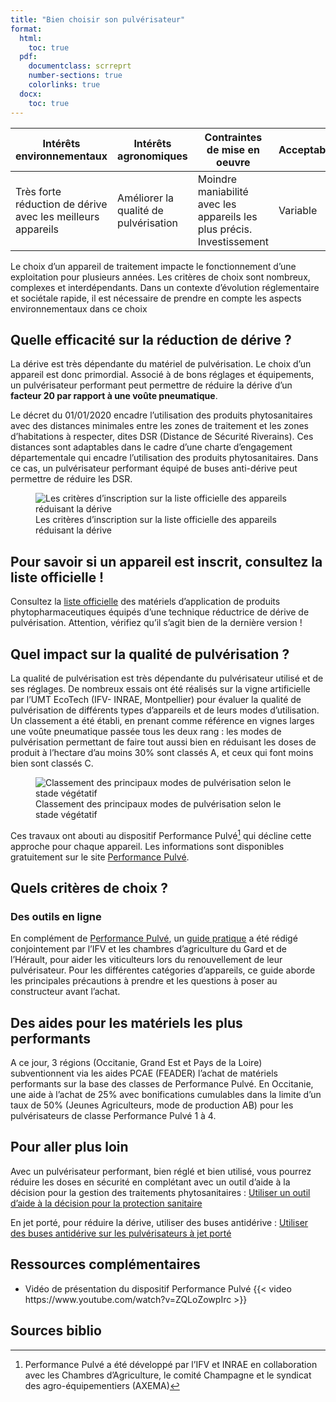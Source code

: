```yaml
---
title: "Bien choisir son pulvérisateur"
format: 
  html:
    toc: true
  pdf:
    documentclass: scrreprt
    number-sections: true
    colorlinks: true
  docx:
    toc: true
---
```


| Intérêts environnementaux                                   | Intérêts agronomiques                 | Contraintes de mise en oeuvre                                          | Acceptabilité |
|-------------------------------------------------------------|---------------------------------------|------------------------------------------------------------------------|---------------|
| Très forte réduction de dérive avec les meilleurs appareils | Améliorer la qualité de pulvérisation | Moindre maniabilité avec les appareils les plus précis. Investissement | Variable      |

Le choix d'un appareil de traitement impacte le fonctionnement d'une exploitation pour plusieurs années. Les critères de choix sont nombreux, complexes et interdépendants. Dans un contexte d'évolution réglementaire et sociétale rapide, il est nécessaire de prendre en compte les aspects environnementaux dans ce choix

## Quelle efficacité sur la réduction de dérive ?

La dérive est très dépendante du matériel de pulvérisation. Le choix d'un appareil est donc primordial. Associé à de bons réglages et équipements, un pulvérisateur performant peut permettre de réduire la dérive d'un **facteur 20 par rapport à une voûte pneumatique**.

Le décret du 01/01/2020 encadre l'utilisation des produits phytosanitaires avec des distances minimales entre les zones de traitement et les zones d'habitations à respecter, dites DSR (Distance de Sécurité Riverains). Ces distances sont adaptables dans le cadre d'une charte d'engagement départementale qui encadre l'utilisation des produits phytosanitaires. Dans ce cas, un pulvérisateur performant équipé de buses anti-dérive peut permettre de réduire les DSR.

![Les critères d'inscription sur la liste officielle des appareils réduisant la dérive](images/L6_criteresChoix.png)

::: callout-tip
## Pour savoir si un appareil est inscrit, consultez la liste officielle !

Consultez la [liste officielle](https://info.agriculture.gouv.fr/gedei/site/bo-agri/instruction-2023-282) des matériels d'application de produits phytopharmaceutiques équipés d'une technique réductrice de dérive de pulvérisation. Attention, vérifiez qu'il s'agit bien de la dernière version !
:::

## Quel impact sur la qualité de pulvérisation ?

La qualité de pulvérisation est très dépendante du pulvérisateur utilisé et de ses réglages. De nombreux essais ont été réalisés sur la vigne artificielle par l'UMT EcoTech (IFV- INRAE, Montpellier) pour évaluer la qualité de pulvérisation de différents types d'appareils et de leurs modes d'utilisation. Un classement a été établi, en prenant comme référence en vignes larges une voûte pneumatique passée tous les deux rang : les modes de pulvérisation permettant de faire tout aussi bien en réduisant les doses de produit à l'hectare d'au moins 30% sont classés A, et ceux qui font moins bien sont classés C.

![Classement des principaux modes de pulvérisation selon le stade végétatif](images/L6_Typologie.png)

Ces travaux ont abouti au dispositif Performance Pulvé[^1] qui décline cette approche pour chaque appareil. Les informations sont disponibles gratuitement sur le site [Performance Pulvé](https://www.performancepulve.fr/).

[^1]: Performance Pulvé a été développé par l'IFV et INRAE en collaboration avec les Chambres d'Agriculture, le comité Champagne et le syndicat des agro-équipementiers (AXEMA)

## Quels critères de choix ?

### Des outils en ligne

En complément de [Performance Pulvé](https://www.performancepulve.fr/), un [guide pratique](https://www.vignevin.com/article/guide-du-pulverisateur-en-vigne-large/) a été rédigé conjointement par l'IFV et les chambres d'agriculture du Gard et de l'Hérault, pour aider les viticulteurs lors du renouvellement de leur pulvérisateur. Pour les différentes catégories d'appareils, ce guide aborde les principales précautions à prendre et les questions à poser au constructeur avant l'achat.

## Des aides pour les matériels les plus performants

A ce jour, 3 régions (Occitanie, Grand Est et Pays de la Loire) subventionnent via les aides PCAE (FEADER) l'achat de matériels performants sur la base des classes de Performance Pulvé. En Occitanie, une aide à l'achat de 25% avec bonifications cumulables dans la limite d'un taux de 50% (Jeunes Agriculteurs, mode de production AB) pour les pulvérisateurs de classe Performance Pulvé 1 à 4.

## Pour aller plus loin

Avec un pulvérisateur performant, bien réglé et bien utilisé, vous pourrez réduire les doses en sécurité en complétant avec un outil d'aide à la décision pour la gestion des traitements phytosanitaires : [Utiliser un outil d'aide à la décision pour la protection sanitaire](L9_oad.qmd)

En jet porté, pour réduire la dérive, utiliser des buses antidérive : [Utiliser des buses antidérive sur les pulvérisateurs à jet porté](L3_buses.qmd)

## Ressources complémentaires

-   Vidéo de présentation du dispositif Performance Pulvé {{< video https://www.youtube.com/watch?v=ZQLoZowpIrc >}}

## Sources biblio
